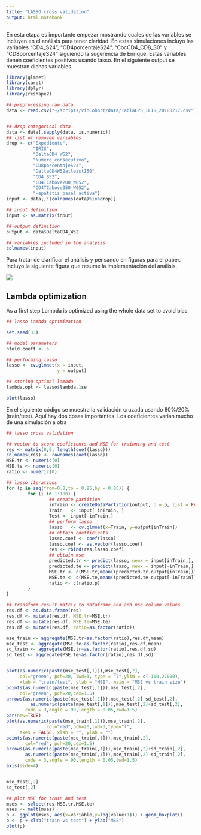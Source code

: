 ```yaml
---
title: "LASSO cross validation"
output: html_notebook
---
```


En esta etapa es importante empezar mostrando cuales de las variables se incluyen en el análisis para tener claridad. En estas simulaciones incluyo las variables "CD4_S24", "CD4porcentajeS24", "CocCD4_CD8_S0" y "CD8porcentajeS24" siguiendo la sugerencia de Enrique. Estas variables tienen coeficientes positivos usando lasso. En el siguiente output se muestran dichas variables.

```r
library(glmnet)
library(caret)
library(dplyr)
library(reshape2)

## preprocessing raw data
data <- read.csv("~/scripts/vihCohort/data/TablaLPS_IL18_20180217.csv")


## drop categorical data
data <- data[,sapply(data, is.numeric)]
## list of removed variables
drop <- c("Expediente",
          "IRIS",
          "DeltaCD4_W52",
          "Numero_consecutivo",
          "CD8porcentajeS24",
          "DeltaCD4W52atleast150",
          "CD4_S52",
          "CD4TCabove200_W052",
          "CD4TCabove350_W052",
          "Hepatitis_basal_activa")
input <- data[,!(colnames(data)%in%drop)]

## input definition
input <- as.matrix(input)

## output definition
output <- data$DeltaCD4_W52

## variables included in the analysis
colnames(input)
```

Para tratar de clarificar el análisis y pensando en figuras para el paper. Incluyo la siguiente figura que resume la implementación del análisis. 

![](../figures/VIHCohortAnalysis.jpg)



## Lambda optimization

As a first step Lambda is optimized using the whole data set to avoid bias.

```r
## lasso Lambda optimization

set.seed(33)

## model parameters
nfold.coeff <- 5

## performing lasso
lasso <- cv.glmnet(x = input,
                   y = output)

## storing optimal lambda
lambda.opt <- lasso$lambda.1se

plot(lasso)
```

En el siguiente código se muestra la validación cruzada usando 80%/20% (train/test). Aquí hay dos cosas importantes. Los coeficientes varian mucho de una simulación a otra

```r
## lasso cross validation

## vector to store coeficients and MSE for trainning and test
res <- matrix(0,0, length(coef(lasso)))
colnames(res) <- rownames(coef(lasso))
MSE.tr <- numeric(0)
MSE.te <- numeric(0)
ratio <- numeric(0)

## lasso iterations
for (p in seq(from=0.8,to = 0.95,by = 0.05)) {
        for (i in 1:100) {
                ## create partition
                inTrain <- createDataPartition(output, p = p, list = FALSE)
                Train   <- input[ inTrain, ] 
                Test <- input[-inTrain,]
                ## perform lasso
                lasso   <- cv.glmnet(x=Train, y=output[inTrain])
                ## obtain coefficients
                lasso.coef <- coef(lasso)
                lasso.coef <- as.vector(lasso.coef)
                res <- rbind(res,lasso.coef)
                ## obtain mse
                predicted.tr <- predict(lasso, newx = input[inTrain,], s=lambda.opt)
                predicted.te <- predict(lasso, newx = input[-inTrain,], s=lambda.opt)
                MSE.tr <- c(MSE.tr,mean((predicted.tr-output[inTrain])^2))
                MSE.te <- c(MSE.te,mean((predicted.te-output[-inTrain])^2))
                ratio <- c(ratio,p)
        }
}

## transform result matrix to dataframe and add mse column values
res.df <- as.data.frame(res)
res.df <- mutate(res.df, MSE.tr=MSE.tr)
res.df <- mutate(res.df, MSE.te=MSE.te)
res.df <- mutate(res.df, ratio=as.factor(ratio))

mse_train <- aggregate(MSE.tr~as.factor(ratio),res.df,mean)
mse_test <- aggregate(MSE.te~as.factor(ratio),res.df,mean)
sd_train <- aggregate(MSE.tr~as.factor(ratio),res.df,sd)
sd_test <- aggregate(MSE.te~as.factor(ratio),res.df,sd)


plot(as.numeric(paste(mse_test[,1])),mse_test[,2],
     col="green", pch=20, lwd=3, type = "l",ylim = c(-100,27000),
     xlab = "train/test", ylab = "MSE", main = "MSE vs train size")
points(as.numeric(paste(mse_test[,1])),mse_test[,2],
     col="green", pch=20,cex=1.5)
arrows(as.numeric(paste(mse_test[,1])),mse_test[,2]-sd_test[,2],
         as.numeric(paste(mse_test[,1])),mse_test[,2]+sd_test[,2],
       code = 3,angle = 90,length = 0.05,lwd=1.5)
par(new=TRUE)
plot(as.numeric(paste(mse_train[,1])),mse_train[,2],
               col="red",pch=20,lwd=3,type="l",
     axes = FALSE, xlab = "", ylab = "")
points(as.numeric(paste(mse_train[,1])),mse_train[,2],
       col="red", pch=20,cex=1.5)
arrows(as.numeric(paste(mse_train[,1])),mse_train[,2]+sd_train[,2],
       as.numeric(paste(mse_train[,1])),mse_train[,2]-sd_train[,2],
       code = 3,angle = 90,length = 0.05,lwd=1.5)
axis(side=4)


mse_test[,2]
sd_test[,2]
```


```r
## plot MSE for train and test
mses <- select(res,MSE.tr,MSE.te)
mses <- melt(mses)
p <- ggplot(mses, aes(x=variable,y=log(value+1))) + geom_boxplot()
p <- p + xlab("train vs test") + ylab("MSE") 
plot(p)
```
